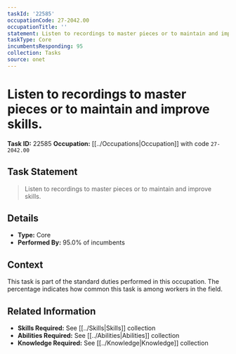 ```yaml
---
taskId: '22585'
occupationCode: 27-2042.00
occupationTitle: ''
statement: Listen to recordings to master pieces or to maintain and improve skills.
taskType: Core
incumbentsResponding: 95
collection: Tasks
source: onet
---
```

# Listen to recordings to master pieces or to maintain and improve skills.

**Task ID:** 22585
**Occupation:** [[../Occupations|Occupation]] with code `27-2042.00`

## Task Statement

> Listen to recordings to master pieces or to maintain and improve skills.

## Details

- **Type:** Core
- **Performed By:** 95.0% of incumbents

## Context

This task is part of the standard duties performed in this occupation. The percentage indicates how common this task is among workers in the field.

## Related Information

- **Skills Required:** See [[../Skills|Skills]] collection
- **Abilities Required:** See [[../Abilities|Abilities]] collection
- **Knowledge Required:** See [[../Knowledge|Knowledge]] collection
